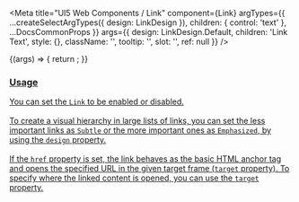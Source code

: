 
<Meta
  title="UI5 Web Components / Link"
  component={Link}
  argTypes={{
    ...createSelectArgTypes({ design: LinkDesign }),
    children: { control: 'text' },
    ...DocsCommonProps
  }}
  args={{
    design: LinkDesign.Default,
    children: 'Link Text',
    style: {},
    className: '',
    tooltip: '',
    slot: '',
    ref: null
  }}
/>

<DocsHeader />

<Canvas>
  <Story name="Default">
    {(args) => {
      return <Link {...args} />;
    }}
  </Story>
</Canvas>

<ArgsTable story="." />
<div style={{fontFamily:'var(--sapFontFamily)', fontSize:'var(--sapFontSize)', color:'var(--sapTextColor)'}}>
    <h3 id="usage" tabindex="-1">
        <a aria-hidden="true" href="#usage" tabindex="-1" target="_self" class="css-yi0p10" />
        Usage
    </h3>
You can set the <code>Link</code> to be enabled or disabled. <br /><br />
To create a visual hierarchy in large lists of links, you can set the less important links as <code>Subtle</code> or the
more important ones as <code>Emphasized</code>, by using the <code>design</code> property. <br /><br />
If the <code>href</code> property is set, the link behaves as the basic HTML anchor tag and opens the specified URL in
the given target frame (<code>target</code> property). To specify where the linked content is opened, you can use the
<code>target</code> property.
</div>
